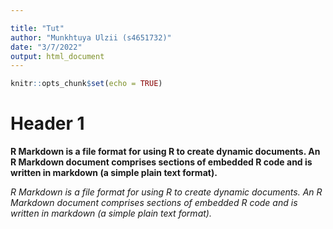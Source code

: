 ```yaml
---

title: "Tut"
author: "Munkhtuya Ulzii (s4651732)"
date: "3/7/2022"
output: html_document
---
```


```r
knitr::opts_chunk$set(echo = TRUE)
```

# Header 1

**R Markdown is a file format for using R to create dynamic documents. An R Markdown document comprises sections of embedded R code and is written in markdown (a simple plain text format).**

*R Markdown is a file format for using R to create dynamic documents. An R Markdown document comprises sections of embedded R code and is written in markdown (a simple plain text format).*

